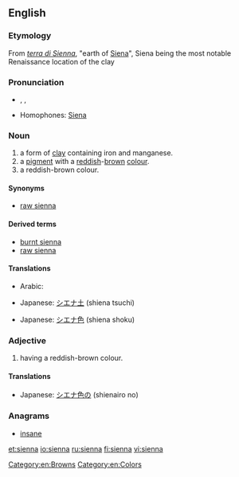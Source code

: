 {{also|Sienna}}
==English==

===Etymology===
From {{etyl|it}} ''[[terra di Sienna]]'', "earth of [[Siena]]", Siena being the most notable Renaissance location of the clay

===Pronunciation===
* {{enPR|sē-ĕnʹə}}, {{IPA|/siˈɛnə/}}, {{SAMPA|/si"En@/}}
* Homophones: [[Siena]]

===Noun===
{{wikipedia}}
{{en-noun}}

# a form of [[clay]] containing iron and manganese.
# a [[pigment]] with a [[red]]dish-[[brown]] [[color|colour]].
# a reddish-brown colour.
#: {{color panel|A0522D}}

====Synonyms====
* {{sense|clay}} [[raw sienna]]

====Derived terms====
* [[burnt sienna]]
* [[raw sienna]]

====Translations====
{{trans-top|clay}}
* Arabic: {{t|ar|طين|m|sc=Arab}}
{{trans-mid}}
* Japanese: [[シエナ土]] (shiena tsuchi)
{{trans-bottom}}

{{trans-top|pigment}}
{{trans-mid}}
{{trans-bottom}}

{{trans-top|colour}}
* Japanese: [[シエナ色]] (shiena shoku)
{{trans-mid}}
{{trans-bottom}}

===Adjective===
{{en-adj|-}}

# having a reddish-brown colour.

====Translations====
{{trans-top|colour}}
* Japanese: [[シエナ色]]の (shienairo no)
{{trans-mid}}
{{trans-bottom}}

===Anagrams===
* [[insane]]

[[Category:en:Browns]]
[[Category:en:Colors]]

[[et:sienna]]
[[io:sienna]]
[[ru:sienna]]
[[fi:sienna]]
[[vi:sienna]]